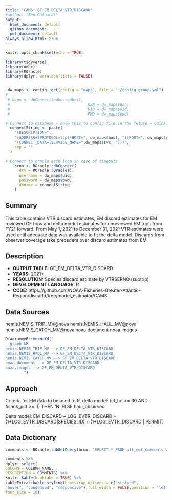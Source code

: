 ```yaml
---
title: "CAMS: GF_EM_DELTA_VTR_DISCARD"
#author: "Ben Galuardi"
output:
  html_document: default
  github_document:
  pdf_document: default
always_allow_html: true
---
```


```r
knitr::opts_chunk$set(echo = TRUE)

library(tidyverse)
library(odbc)
library(ROracle)
library(dplyr, warn.conflicts = FALSE)


 dw_maps <- config::get(config = "maps", file = "~/config_group.yml")
# 
 # bcon <- dbConnect(odbc::odbc(), 
 # 									DSN = dw_maps$dsn, 
 # 									UID = dw_maps$uid, 
 # 									PWD = dw_maps$pwd)

# Connect to database - move this to config file in the future - quick addition for server
  connectString <- paste(
    "(DESCRIPTION=",
    "(ADDRESS=(PROTOCOL=tcp)(HOST=", dw_maps$host, ")(PORT=", dw_maps$port, "))",
    "(CONNECT_DATA=(SERVICE_NAME=",dw_maps$svc, ")))",
    sep = ""
  )

# Connect to oracle each loop in case of timeouts
    bcon <- ROracle::dbConnect(
      drv = ROracle::Oracle(),
      username = dw_maps$uid,
      password = dw_maps$pwd,
      dbname = connectString
    )

```

## Summary
This table contains VTR discard estimates, EM discard estimates for EM reviewed GF trips and delta model estimates for unreviewed EM trips from FY21 forward. From May 1, 2021 to December 31, 2021 VTR estimates were used until adequate data was available to fit the delta model. Discards from observer coverage take precedent over discard estimates from EM. 


## Description

- **OUTPUT TABLE:** GF_EM_DELTA_VTR_DISCARD
- **YEARS:** 2021+
- **RESOLUTION:** Species discard estimate by VTRSERNO (subtrip)
- **DEVELOPMENT LANGUAGE:** R
- **CODE:** https://github.com/NOAA-Fisheries-Greater-Atlantic-Region/discaRd/tree/model_estimator/CAMS


## Data Sources
nemis.NEMIS_TRIP_MV@nova
nemis.NEMIS_HAUL_MV@nova
nemis.NEMIS_CATCH_MV@nova
noaa.document 
noaa.images 

```r
DiagrammeR::mermaid("
  graph LR
nemis.NEMIS_TRIP_MV --> GF_EM_DELTA_VTR_DISCARD
nemis.NEMIS_HAUL_MV --> GF_EM_DELTA_VTR_DISCARD
nemis.NEMIS_CATCH_MV --> GF_EM_DELTA_VTR_DISCARD
noaa.document --> GF_EM_DELTA_VTR_DISCARD
noaa.images --> GF_EM_DELTA_VTR_DISCARD
        ")
```

## Approach
Criteria for EM data to be used to fit delta model:
(ct_tot >= 30 AND fishnk_pct >= .1) THEN 'N' ELSE haul_observed

Delta model:
 EM_DISCARD ~ LOG_EVTR_DISCARD + (1+LOG_EVTR_DISCARD|SPECIES_ID) + (1+LOG_EVTR_DISCARD | PERMIT)


## Data Dictionary

```r
comments <- ROracle::dbGetQuery(bcon, "SELECT * FROM all_col_comments WHERE owner = 'MAPS' AND table_name = 'GF_EM_DELTA_VTR_DISCARD'")

comments %>%
dplyr::select(
COLUMN = COLUMN_NAME,
DESCRIPTION = COMMENTS) %>%
knitr::kable(booktabs = TRUE) %>%
kableExtra::kable_styling(bootstrap_options = c("striped", 
"hover", "condensed", "responsive"),full_width = FALSE,position = "left", fixed_thead = TRUE,
font_size = 10)
```


